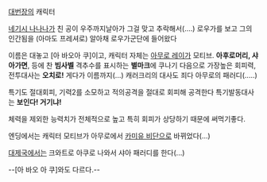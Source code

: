 [[대번장]]의 캐릭터

[[네기시 나나나]]가 친 공이 우주까지날아가 그걸 맞고 추락해서(....) 로우가를 보고 그의 인간됨을 (아마도 프레셔로) 알아채 로우가군단에 들어왔다

이름은 대놓고 [아 바오아 쿠]이고, 캐릭터 자체는 [[아무로 레이]]가 모티브. '''아후로머리, 샤아가면''', 등에 찬 '''빔사벨''' 격추수를 표시하는 '''별마크'''에 쿠나기 다음으로 가장높은 회피력, 전투대사는 '''오치로!''' 게다가 이름까지(...)
캐러크리의 대사도 죄다 아무로의 패러디(.....)

특기도 절대회피, 기력2를 소모하고 적의공격을 절대로 회피해 공격한다
특기발동대사는 '''보인다! 거기냐!'''

체력을 제외한 능력치가 전체적으로 높고 특히 회피가 상당하기 때문에 써먹기좋다.


엔딩에서는 캐릭터 모티브가 아무로에서 [[카미유 비단]]으로 바뀌었다(...)

[[대제국]]에서는 크와트로 아쿠로 나와서 샤아 패러디를 한다(...)

--[아 바오 아 쿠]와도 다르다.--
